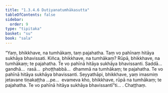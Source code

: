 ```yaml
---
title: "1.3.4.6 Dutiyanatumhākasutta"
tableOfContents: false
sidebar:
  order: 9
type: "tipitaka"
basket: "su"
book: "sala"
---
```



<DynamicBreadcrumb />

<Division number="139" book="sala">

<Paragraph number="793" book="sala">
“Yaṃ, bhikkhave, na tumhākaṃ, taṃ pajahatha. Taṃ vo pahīnaṃ hitāya sukhāya bhavissati. Kiñca, bhikkhave, na tumhākaṃ? Rūpā, bhikkhave, na tumhākaṃ; te pajahatha. Te vo pahīnā hitāya sukhāya bhavissanti. Saddā…  gandhā…  rasā…  phoṭṭhabbā…  dhammā na tumhākaṃ; te pajahatha. Te vo pahīnā hitāya sukhāya bhavissanti. Seyyathāpi, bhikkhave, yaṃ imasmiṃ jetavane tiṇakaṭṭha …pe…  evameva kho, bhikkhave, rūpā na tumhākaṃ; te pajahatha. Te vo pahīnā hitāya sukhāya bhavissantī”ti… .

</Paragraph>
</Division>

<Paragraph number="794" type="center" book="sala">
Chaṭṭhaṃ.
</Paragraph>